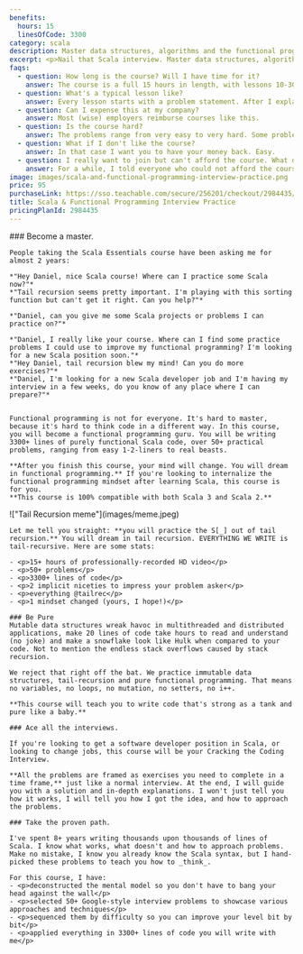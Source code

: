 ```yaml
---
benefits:
  hours: 15
  linesOfCode: 3300
category: scala
description: Master data structures, algorithms and the functional programming mindset with Scala to nail every Scala interview.
excerpt: <p>Nail that Scala interview. Master data structures, algorithms and the pure functional programming mindset with Scala.</p>
faqs:
  - question: How long is the course? Will I have time for it?
    answer: The course is a full 15 hours in length, with lessons 10-30 minutes each. For best effectiveness, I recommend going through at least one problem, start to finish, in one go.
  - question: What's a typical lesson like?
    answer: Every lesson starts with a problem statement. After I explain what the problem does, I will ask you to pause the video and tell you how much time you should take to try solving the problem yourself. After the break, I will walk you through a solution, including WHY I picked it, how to test it, and how efficient it is.
  - question: Can I expense this at my company?
    answer: Most (wise) employers reimburse courses like this.
  - question: Is the course hard?
    answer: The problems range from very easy to very hard. Some problems will take 5 minutes and 2 lines of code, some problems might take hours to figure out by yourself.
  - question: What if I don't like the course?
    answer: In that case I want you to have your money back. Easy.
  - question: I really want to join but can't afford the course. What do I do?
    answer: For a while, I told everyone who could not afford the course to email me and I gave them discounts. But then I looked at the stats. Almost all the people who actually took the time and fully completed the course had paid for it in full. So I'm not offering discounts anymore. This is an investment in yourself, which will pay off 100x if you commit.
image: images/scala-and-functional-programming-interview-practice.png
price: 95
purchaseLink: https://sso.teachable.com/secure/256201/checkout/2984435/scala-functional-programming-interview-practice
title: Scala & Functional Programming Interview Practice
pricingPlanId: 2984435
---
```



<CourseLayout>
  <Fragment slot="goal">
    ### Become a master.

    People taking the Scala Essentials course have been asking me for almost 2 years:

    *"Hey Daniel, nice Scala course! Where can I practice some Scala now?"*
    *"Tail recursion seems pretty important. I'm playing with this sorting function but can't get it right. Can you help?"*

    *"Daniel, can you give me some Scala projects or problems I can practice on?"*

    *"Daniel, I really like your course. Where can I find some practice problems I could use to improve my functional programming? I'm looking for a new Scala position soon."*
    *"Hey Daniel, tail recursion blew my mind! Can you do more exercises?"*
    *"Daniel, I'm looking for a new Scala developer job and I'm having my interview in a few weeks, do you know of any place where I can prepare?"*


    Functional programming is not for everyone. It's hard to master, because it's hard to think code in a different way. In this course, you will become a functional programming guru. You will be writing 3300+ lines of purely functional Scala code, over 50+ practical problems, ranging from easy 1-2-liners to real beasts.

    **After you finish this course, your mind will change. You will dream in functional programming.** If you're looking to internalize the functional programming mindset after learning Scala, this course is for you.
    **This course is 100% compatible with both Scala 3 and Scala 2.**

  </Fragment>
  <Fragment slot="skills">
    !["Tail Recursion meme"](images/meme.jpeg)

    Let me tell you straight: **you will practice the S[_] out of tail recursion.** You will dream in tail recursion. EVERYTHING WE WRITE is tail-recursive. Here are some stats:

    - <p>15+ hours of professionally-recorded HD video</p>
    - <p>50+ problems</p>
    - <p>3300+ lines of code</p>
    - <p>2 implicit niceties to impress your problem asker</p>
    - <p>everything @tailrec</p>
    - <p>1 mindset changed (yours, I hope!)</p>

    ### Be Pure
    Mutable data structures wreak havoc in multithreaded and distributed applications, make 20 lines of code take hours to read and understand (no joke) and make a snowflake look like Hulk when compared to your code. Not to mention the endless stack overflows caused by stack recursion.

    We reject that right off the bat. We practice immutable data structures, tail-recursion and pure functional programming. That means no variables, no loops, no mutation, no setters, no i++.

    **This course will teach you to write code that's strong as a tank and pure like a baby.**

    ### Ace all the interviews.

    If you're looking to get a software developer position in Scala, or looking to change jobs, this course will be your Cracking the Coding Interview.

    **All the problems are framed as exercises you need to complete in a time frame,** just like a normal interview. At the end, I will guide you with a solution and in-depth explanations. I won't just tell you how it works, I will tell you how I got the idea, and how to approach the problems.

    ### Take the proven path.

    I've spent 8+ years writing thousands upon thousands of lines of Scala. I know what works, what doesn't and how to approach problems. Make no mistake, I know you already know the Scala syntax, but I hand-picked these problems to teach you how to _think_.

    For this course, I have:
    - <p>deconstructed the mental model so you don't have to bang your head against the wall</p>
    - <p>selected 50+ Google-style interview problems to showcase various approaches and techniques</p>
    - <p>sequenced them by difficulty so you can improve your level bit by bit</p>
    - <p>applied everything in 3300+ lines of code you will write with me</p>

  </Fragment>
</CourseLayout>
